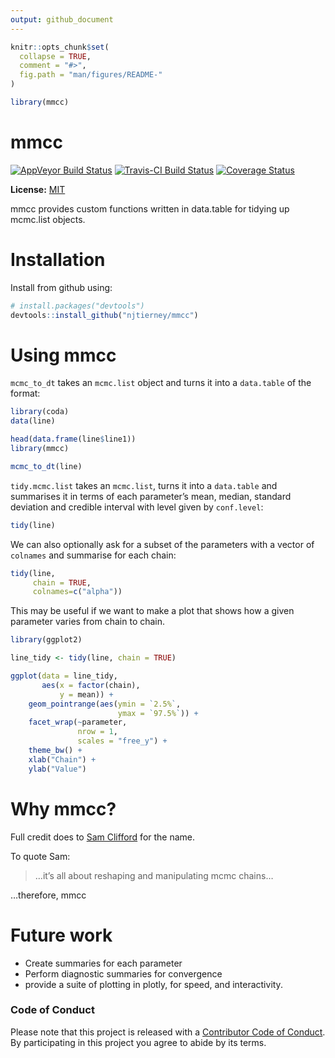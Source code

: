 ```yaml
---
output: github_document
---
```


<!-- README.md is generated from README.Rmd. Please edit that file -->

```r
knitr::opts_chunk$set(
  collapse = TRUE,
  comment = "#>",
  fig.path = "man/figures/README-"
)

library(mmcc)
```

# mmcc
[![AppVeyor Build Status](https://ci.appveyor.com/api/projects/status/github/njtierney/mmcc?branch=master&svg=true)](https://ci.appveyor.com/project/njtierney/mmcc)
[![Travis-CI Build Status](https://travis-ci.org/njtierney/mmcc.svg?branch=master)](https://travis-ci.org/njtierney/mmcc)
[![Coverage Status](https://img.shields.io/codecov/c/github/njtierney/mmcc/master.svg)](https://codecov.io/github/njtierney/mmcc?branch=master)

**License:** [MIT](https://opensource.org/licenses/MIT)


mmcc provides custom functions written in data.table for tidying up mcmc.list objects.


# Installation

Install from github using:

```r
# install.packages("devtools")
devtools::install_github("njtierney/mmcc")
```


# Using mmcc

`mcmc_to_dt` takes an `mcmc.list` object and turns it into a `data.table` of the format:

```r
library(coda)
data(line)

head(data.frame(line$line1))
library(mmcc)

mcmc_to_dt(line)

```


`tidy.mcmc.list` takes an `mcmc.list`, turns it into a `data.table` and summarises it in terms of each parameter's mean, median, standard deviation and credible interval with level given by `conf.level`:

``` r
tidy(line)
```

We can also optionally ask for a subset of the parameters with a vector of `colnames` and summarise for each chain:

``` r
tidy(line, 
     chain = TRUE, 
     colnames=c("alpha"))
```

This may be useful if we want to make a plot that shows how a given parameter varies from chain to chain.

``` r
library(ggplot2)

line_tidy <- tidy(line, chain = TRUE)

ggplot(data = line_tidy, 
       aes(x = factor(chain), 
           y = mean)) +
    geom_pointrange(aes(ymin = `2.5%`,
                        ymax = `97.5%`)) +
    facet_wrap(~parameter, 
               nrow = 1, 
               scales = "free_y") +
    theme_bw() +
    xlab("Chain") +
    ylab("Value")
```

# Why mmcc?

Full credit does to [Sam Clifford](https://www.samclifford.info/) for the name. 

To quote Sam:

> ...it's all about reshaping and manipulating mcmc chains...

...therefore, mmcc

# Future work

- Create summaries for each parameter
- Perform diagnostic summaries for convergence
- provide a suite of plotting in plotly, for speed, and interactivity.

### Code of Conduct

Please note that this project is released with a [Contributor Code of Conduct](CONDUCT.md). By participating in this project you agree to abide by its terms.
